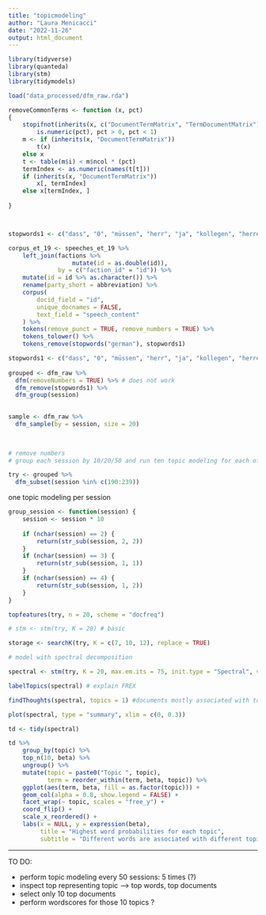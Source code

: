 ```yaml
---
title: "topicmodeling"
author: "Laura Menicacci"
date: "2022-11-26"
output: html_document
---
```


```r
library(tidyverse)
library(quanteda)
library(stm)
library(tidymodels)
```


```r
load("data_processed/dfm_raw.rda")
```


```r
removeCommonTerms <- function (x, pct) 
{
    stopifnot(inherits(x, c("DocumentTermMatrix", "TermDocumentMatrix")), 
        is.numeric(pct), pct > 0, pct < 1)
    m <- if (inherits(x, "DocumentTermMatrix")) 
        t(x)
    else x
    t <- table(m$i) < m$ncol * (pct)
    termIndex <- as.numeric(names(t[t]))
    if (inherits(x, "DocumentTermMatrix")) 
        x[, termIndex]
    else x[termIndex, ]
    
}




```


```r
stopwords1 <- c("dass", "0", "müssen", "herr", "ja", "kollegen", "herren", "mehr", "menschen", "damen", "dank", "vielen", "schon", "kolleginnen")

corpus_et_19 <- speeches_et_19 %>%
    left_join(factions %>% 
                  mutate(id = as.double(id)), 
              by = c("faction_id" = "id")) %>% 
    mutate(id = id %>% as.character()) %>% 
    rename(party_short = abbreviation) %>% 
    corpus(
        docid_field = "id", 
        unique_docnames = FALSE,
        text_field = "speech_content"
    ) %>% 
    tokens(remove_punct = TRUE, remove_numbers = TRUE) %>%
    tokens_tolower() %>%
    tokens_remove(stopwords("german"), stopwords1)
```


```r

stopwords1 <- c("dass", "0", "müssen", "herr", "ja", "kollegen", "herren", "mehr", "menschen", "damen", "dank", "vielen", "schon", "kolleginnen", "1", "2", "frau", "präsident", "zwei")
  
grouped <- dfm_raw %>% 
  dfm(removeNumbers = TRUE) %>% # does not work
  dfm_remove(stopwords1) %>% 
  dfm_group(session)
  

sample <- dfm_raw %>% 
  dfm_sample(by = session, size = 20)
  

 
# remove numbers 
# group each session by 10/20/50 and run ten topic modeling for each of them to see if fucking klima comes up

try <- grouped %>%
  dfm_subset(session %in% c(190:239))

```

one topic modeling per session 



```r
group_session <- function(session) {
    session <- session * 10
    
    if (nchar(session) == 2) {
        return(str_sub(session, 2, 2))
    } 
    if (nchar(session) == 3) {
        return(str_sub(session, 1, 1))
    }
    if (nchar(session) == 4) {
        return(str_sub(session, 1, 2))
    }
}

```
```r
topfeatures(try, n = 20, scheme = "docfreq")
```


```r
# stm <- stm(try, K = 20) # basic

storage <- searchK(try, K = c(7, 10, 12), replace = TRUE)
```



```r
# model with spectral decomposition 

spectral <- stm(try, K = 20, max.em.its = 75, init.type = "Spectral", verbose = FALSE)
```
```r
labelTopics(spectral) # explain FREX
```

```r
findThoughts(spectral, topics = 1) #documents mostly associated with topic
```

```r
plot(spectral, type = "summary", xlim = c(0, 0.3))
```
```r
td <- tidy(spectral)

td %>%
    group_by(topic) %>%
    top_n(10, beta) %>%
    ungroup() %>%
    mutate(topic = paste0("Topic ", topic),
           term = reorder_within(term, beta, topic)) %>%
    ggplot(aes(term, beta, fill = as.factor(topic))) +
    geom_col(alpha = 0.8, show.legend = FALSE) +
    facet_wrap(~ topic, scales = "free_y") +
    coord_flip() +
    scale_x_reordered() +
    labs(x = NULL, y = expression(beta),
         title = "Highest word probabilities for each topic",
         subtitle = "Different words are associated with different topics")
```




---------------------------------------
TO DO: 

- perform topic modeling every 50 sessions: 5 times (?)
- inspect top representing topic --> top words, top documents
- select only 10 top documents
- perform wordscores for those 10 topics ? 


